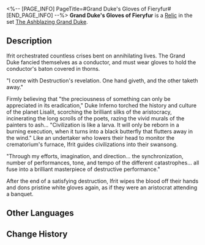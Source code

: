 <%-- [PAGE_INFO]
PageTitle=#Grand Duke's Gloves of Fieryfur#
[END_PAGE_INFO] --%>
{{Relic Infobox
|id        = 61152
|image     = Item Grand Duke's Gloves of Fieryfur.png{{subst:void|<!--$UPLOAD:<<SpriteOutput/RelicFigures/IconRelic_115_2.png>-<Item Grand Duke's Gloves of Fieryfur.png>-<Relic Icons>>-->}}
|set       = The Ashblazing Grand Duke
|piece     = Hand
|mentions  = 
}}
{{Description|Pure white gloves with flames as its fur, hiding its brutality under smooth silk.}}
'''Grand Duke's Gloves of Fieryfur''' is a [[Relic]] in the set [[The Ashblazing Grand Duke]].

==Description==
Ifrit orchestrated countless crises bent on annihilating lives. The Grand Duke fancied themselves as a conductor, and must wear gloves to hold the conductor's baton covered in thorns.

"I come with Destruction's revelation. One hand giveth, and the other taketh away."

Firmly believing that "the preciousness of something can only be appreciated in its eradication," Duke Inferno torched the history and culture of the planet Lisalit, scorching the brilliant silks of the aristocracy, incinerating the long scrolls of the poets, razing the vivid murals of the painters to ash... "Civilization is like a larva. It will only be reborn in a burning execution, when it turns into a black butterfly that flutters away in the wind." Like an undertaker who lowers their head to monitor the crematorium's furnace, Ifrit guides civilizations into their swansong.

"Through my efforts, imagination, and direction... the synchronization, number of performances, tone, and tempo of the different catastrophes... all fuse into a brilliant masterpiece of destructive performance."

After the end of a satisfying destruction, Ifrit wipes the blood off their hands and dons pristine white gloves again, as if they were an aristocrat attending a banquet.

==Other Languages==
{{Other Languages
|en   = Grand Duke's Gloves of Fieryfur
|zhs  = 大公的绒火指套
|zht  = 大公的絨火指套
|ja   = {{Rubi|大公|たいこう}}の{{Rubi|炎|ほのお}}の{{Rubi|手袋|てぶくろ}}
|ko   = 대공의 화염 장갑
|es   = Guantes llameantes de terciopelo del gran duque
|fr   = Gantelets de feurrure du grand duc
|ru   = Огненные перчатки герцога
|th   = Grand Duke's Gloves of Fieryfur
|vi   = Bao Tay Lửa Nhung Đại Công Tước
|de   = Lodernde Samthandschuhe des Erzherzogs
|id   = Grand Duke's Gloves of Fieryfur
|pt   = Luvas de Pelo Incandescente do Grão-Duque
}}

==Change History==
{{Change History|1.5}}